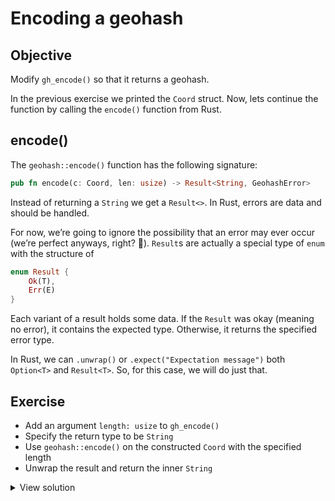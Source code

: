 # Encoding a geohash

::: callout-tip
## Objective

Modify `gh_encode()` so that it returns a geohash.
:::

In the previous exercise we printed the `Coord` struct. Now, lets continue the function by calling the `encode()` function from Rust.

## encode()

The `geohash::encode()` function has the following signature:

```rust
pub fn encode(c: Coord, len: usize) -> Result<String, GeohashError>
```

Instead of returning a `String` we get a `Result<>`. In Rust, errors are data and should be handled.

For now, we're going to ignore the possibility that an error may ever occur (we're perfect anyways, right? 💅). `Result`s are actually a special type of `enum` with the structure of

```rust
enum Result {
    Ok(T),
    Err(E)
}
```
Each variant of a result holds some data. If the `Result` was okay (meaning no error), it contains the expected type. Otherwise, it returns the specified error type.

In Rust, we can `.unwrap()` or `.expect("Expectation message")` both `Option<T>` and `Result<T>`. So, for this case, we will do just that.


## Exercise

- Add an argument `length: usize` to `gh_encode()`
- Specify the return type to be `String`
- Use `geohash::encode()` on the constructed `Coord` with the specified length
- Unwrap the result and return the inner `String`

<details>
    <summary>View solution</summary>

Modify your `src/lib.rs` file to have:
```rust
#[extendr]
fn gh_encode(x: f64, y: f64, length: usize) -> String {
    let coord = Coord { x, y };
    encode(coord, length).unwrap()
}
```

Run `rextendr::document()` and `devtools::load_all()` to register the changes to your function.

Run `gh_encode(3.0, 0.14, 10)` with your new function.
</details>
